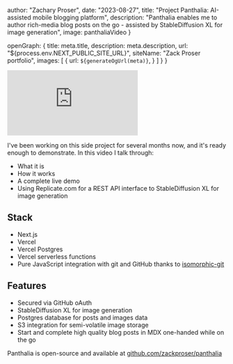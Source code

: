 


  author: "Zachary Proser",
  date: "2023-08-27",
  title: "Project Panthalia: AI-assisted mobile blogging platform",
  description: "Panthalia enables me to author rich-media blog posts on the go - assisted by StableDiffusion XL for image generation",
  image: panthaliaVideo
}

  openGraph: {
    title: meta.title,
    description: meta.description,
    url: "${process.env.NEXT_PUBLIC_SITE_URL}", 
    siteName: "Zack Proser portfolio",
    images: [
      {
        url: `${generateOgUrl(meta)}`,
      }
    ]
  }
}


<iframe 
  class="youtube-video"
  src="https://www.youtube.com/embed/sz0vehJQ_Jo"
  title="Panthalia Intro: AI-assisted mobile blogging platform" 
  frameborder="0" 
  allow="fullscreen;">
</iframe>

I've been working on this side project for several months now, and it's ready enough to demonstrate. In this video I talk through: 
* What it is 
* How it works
* A complete live demo
* Using Replicate.com for a REST API interface to StableDiffusion XL for image generation

## Stack 
* Next.js
* Vercel 
* Vercel Postgres
* Vercel serverless functions
* Pure JavaScript integration with git and GitHub thanks to [isomorphic-git](https://github.com/isomorphic-git/isomorphic-git)

## Features 

* Secured via GitHub oAuth
* StableDiffusion XL for image generation
* Postgres database for posts and images data
* S3 integration for semi-volatile image storage
* Start and complete high quality blog posts in MDX one-handed while on the go

Panthalia is open-source and available at [github.com/zackproser/panthalia](https://github.com/zackproser/panthalia)

